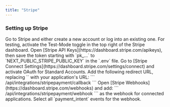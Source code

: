 ```yaml
---
title: "Stripe"
---
```

### Setting up Stripe

<Steps>
    <Step title="Create or log into a Stripe account">
        Go to Stripe and either create a new account or log into an existing one. For testing, activate the Test-Mode toggle in the top right of the Stripe dashboard.
    </Step>
    <Step title="Save API keys">
        Open [Stripe API Keys](https://dashboard.stripe.com/apikeys), then save the token starting with `pk_...` to `NEXT_PUBLIC_STRIPE_PUBLIC_KEY` in the `.env` file.
    </Step>
    <Step title="Activate OAuth for Standard Accounts">
        Go to [Stripe Connect Settings](https://dashboard.stripe.com/settings/connect) and activate OAuth for Standard Accounts.
    </Step>
    <Step title="Add the redirect URL">
        Add the following redirect URL, replacing `<Cal.com URL>` with your application's URL:
        ```
        <Cal.com URL>/api/integrations/stripepayment/callback
        ```
    </Step>
    <Step title="Set up a Stripe webhook">
        Open [Stripe Webhooks](https://dashboard.stripe.com/webhooks) and add:
        ```
        <Cal.com URL>/api/integrations/stripepayment/webhook
        ```
        as the webhook for connected applications.
    </Step>
    <Step title="Select webhook events">
        Select all `payment_intent` events for the webhook.
    </Step>
</Steps>
